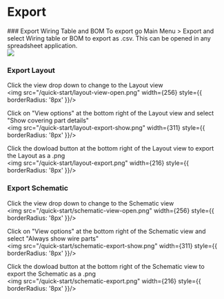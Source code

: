  
# Export

<Steps>
### Export Wiring Table and BOM
To export go Main Menu > Export and select Wiring table or BOM to export as .csv. This can be opened in any spreadsheet application.
<br />
<img src="/quick-start/export-menu.png" width={381} style={{ borderRadius: '8px' }}/>

### Export Layout
Click the view drop down to change to the Layout view
<br />
<img src="/quick-start/layout-view-open.png" width={256} style={{ borderRadius: '8px' }}/>

Click on "View options" at the bottom right of the Layout view and select "Show covering part details" 
<br />
<img src="/quick-start/layout-export-show.png" width={311} style={{ borderRadius: '8px' }}/>

Click the dowload button at the bottom right of the Layout view to export the Layout as a .png
<br />
<img src="/quick-start/layout-export.png" width={216} style={{ borderRadius: '8px' }}/>

### Export Schematic
Click the view drop down to change to the Schematic view
<br />
<img src="/quick-start/schematic-view-open.png" width={256} style={{ borderRadius: '8px' }}/>

Click on "View options" at the bottom right of the Schematic view and select "Always show wire parts" 
<br />
<img src="/quick-start/schematic-export-show.png" width={311} style={{ borderRadius: '8px' }}/>

Click the dowload button at the bottom right of the Schematic view to export the Schematic as a .png
<br />
<img src="/quick-start/schematic-export.png" width={216} style={{ borderRadius: '8px' }}/>

</Steps>